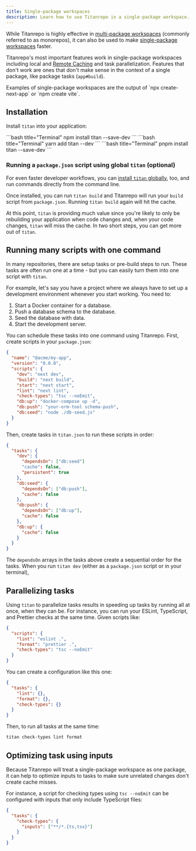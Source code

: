 ```yaml
---
title: Single-package workspaces
description: Learn how to use Titanrepo in a single-package workspace.
---
```



While Titanrepo is highly effective in [multi-package workspaces](https://khulnasoft.com/docs/vercel-platform/glossary#multi-package-workspace) (commonly referred to as monorepos), it can also be used to make [single-package workspaces](https://khulnasoft.com/docs/vercel-platform/glossary#single-package-workspace) faster.

Titanrepo's most important features work in single-package workspaces including local and [Remote Caching](/repo/docs/core-concepts/remote-caching) and task parallelization. Features that don't work are ones that don't make sense in the context of a single package, like package tasks (`app#build`).

<Callout type="good-to-know">
  Examples of single-package workspaces are the output of `npx create-next-app`
  or `npm create vite`.
</Callout>

## Installation

Install `titan` into your application:

<PackageManagerTabs>
  <Tab>
  ```bash title="Terminal"
  npm install titan --save-dev
  ```

  </Tab>
  <Tab>
    ```bash title="Terminal"
    yarn add titan --dev
    ```

  </Tab>
  <Tab>
    ```bash title="Terminal"
    pnpm install titan --save-dev
    ```

  </Tab>
</PackageManagerTabs>

### Running a `package.json` script using global `titan` (optional)

For even faster developer workflows, you can [install `titan` globally](/repo/docs/getting-started/installation#global-installation), too, and run commands directly from the command line.

Once installed, you can run `titan build` and Titanrepo will run your `build` script from `package.json`. Running `titan build` again will hit the cache.

At this point, `titan` is providing much value since you're likely to only be rebuilding your application when code changes and, when your code changes, `titan` will miss the cache. In two short steps, you can get more out of `titan`.

## Running many scripts with one command

In many repositories, there are setup tasks or pre-build steps to run. These tasks are often run one at a time - but you can easily turn them into one script with `titan`.

For example, let's say you have a project where we always have to set up a development environment whenever you start working. You need to:

1. Start a Docker container for a database.
2. Push a database schema to the database.
3. Seed the database with data.
4. Start the development server.

You can schedule these tasks into one command using Titanrepo. First, create scripts in your `package.json`:

```json title="package.json"
{
  "name": "@acme/my-app",
  "version": "0.0.0",
  "scripts": {
    "dev": "next dev",
    "build": "next build",
    "start": "next start",
    "lint": "next lint",
    "check-types": "tsc --noEmit",
    "db:up": "docker-compose up -d",
    "db:push": "your-orm-tool schema-push",
    "db:seed": "node ./db-seed.js"
  }
}
```

Then, create tasks in `titan.json` to run these scripts in order:

```json title="./titan.json"
{
  "tasks": {
    "dev": {
      "dependsOn": ["db:seed"]
      "cache": false,
      "persistent": true
    },
    "db:seed": {
      "dependsOn": ["db:push"],
      "cache": false
    },
    "db:push": {
      "dependsOn": ["db:up"],
      "cache": false
    },
    "db:up": {
      "cache": false
    }
  }
}
```

The `dependsOn` arrays in the tasks above create a sequential order for the tasks. When you run `titan dev` (either as a `package.json` script or in your terminal),

## Parallelizing tasks

Using `titan` to parallelize tasks results in speeding up tasks by running all at once, when they can be. For instance, you can run your ESLint, TypeScript, and Prettier checks at the same time. Given scripts like:

```json title="./package.json"
{
  "scripts": {
    "lint": "eslint .",
    "format": "prettier .",
    "check-types": "tsc --noEmit"
  }
}
```

You can create a configuration like this one:

```json title="titan.json"
{
  "tasks": {
    "lint": {},
    "format": {},
    "check-types": {}
  }
}
```

Then, to run all tasks at the same time:

```bash title="Terminal"
titan check-types lint format
```

## Optimizing task using inputs

Because Titanrepo will treat a single-package workspace as one package, it can help to optimize inputs to tasks to make sure unrelated changes don't create cache misses.

For instance, a script for checking types using `tsc --noEmit` can be configured with inputs that only include TypeScript files:

```json title="./titan.json"
{
  "tasks": {
    "check-types": {
      "inputs": ["**/*.{ts,tsx}"]
    }
  }
}
```
